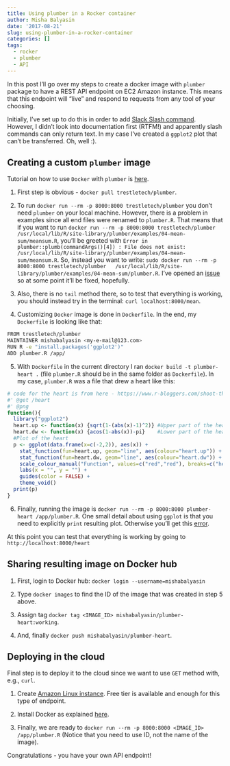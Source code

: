 ```yaml
---
title: Using plumber in a Rocker container
author: Misha Balyasin
date: '2017-08-21'
slug: using-plumber-in-a-rocker-container
categories: []
tags:
  - rocker
  - plumber
  - API
---
```


In this post I'll go over my steps to create a docker image with `plumber` package to have a REST API endpoint on EC2 Amazon instance. This means that this endpoint will "live" and respond to requests from any tool of your choosing. 

Initially, I've set up to do this in order to add [Slack Slash command](https://api.slack.com/slash-commands). However, I didn't look into documentation first (RTFM!) and apparently slash commands can only return text. In my case I've created a `ggplot2` plot that can't be transferred. Oh, well :).

## Creating a custom `plumber` image

Tutorial on how to use `Docker` with `plumber` is [here](https://www.rplumber.io/docs/hosting.html#docker).

1. First step is obvious - `docker pull trestletech/plumber`.

2. To run `docker run --rm -p 8000:8000 trestletech/plumber` you don't need `plumber` on your local machine. However, there is a problem in examples since all end files were renamed to `plumber.R`. That means that if you want to run `docker run --rm -p 8000:8000 trestletech/plumber /usr/local/lib/R/site-library/plumber/examples/04-mean-sum/meansum.R`, you'll be greeted with `Error in plumber::plumb(commandArgs()[4]) : File does not exist: /usr/local/lib/R/site-library/plumber/examples/04-mean-sum/meansum.R`. So, instead you want to write: `sudo docker run --rm -p 8000:8000 trestletech/plumber   /usr/local/lib/R/site-library/plumber/examples/04-mean-sum/plumber.R`. I've opened an [issue](https://github.com/trestletech/plumber/issues/159) so at some point it'll be fixed, hopefully.

3. Also, there is no `tail` method there, so to test that everything is working, you should instead try in the terminal: `curl localhost:8000/mean`.

4. Customizing `Docker` image is done in `Dockerfile`. In the end, my `Dockerfile` is looking like that: 

```bash
FROM trestletech/plumber
MAINTAINER mishabalyasin <my-e-mail@123.com>
RUN R -e "install.packages('ggplot2')"
ADD plumber.R /app/
```

5. With `Dockerfile` in the current directory I ran `docker build -t plumber-heart .` (file `plumber.R` should be in the same folder as `Dockerfile`). In my case, `plumber.R` was a file that drew a heart like this:

```r
# code for the heart is from here - https://www.r-bloggers.com/shoot-the-heart-with-monte-carlo/
#' @get /heart
#' @png
function(){
  library("ggplot2")
  heart.up <- function(x) {sqrt(1-(abs(x)-1)^2)} #Upper part of the heart
  heart.dw <- function(x) {acos(1-abs(x))-pi}    #Lower part of the heart
  #Plot of the heart
  p <- ggplot(data.frame(x=c(-2,2)), aes(x)) +
    stat_function(fun=heart.up, geom="line", aes(colour="heart.up")) +
    stat_function(fun=heart.dw, geom="line", aes(colour="heart.dw")) +
    scale_colour_manual("Function", values=c("red","red"), breaks=c("heart.up","heart.dw"))+
    labs(x = "", y = "") +
    guides(color = FALSE) +
    theme_void()
  print(p)
}
```

6. Finally, running the image is `docker run --rm -p 8000:8000 plumber-heart /app/plumber.R`. One small detail about using `ggplot` is that you need to explicitly `print` resulting plot. Otherwise you'll get this [error](https://github.com/trestletech/plumber/issues/18).

At this point you can test that everything is working by going to `http://localhost:8000/heart`

## Sharing resulting image on Docker hub

1. First, login to Docker hub: `docker login --username=mishabalyasin`

2. Type `docker images` to find the ID of the image that was created in step 5 above.

3. Assign tag `docker tag <IMAGE_ID> mishabalyasin/plumber-heart:working`.

4. And, finally `docker push mishabalyasin/plumber-heart`.

## Deploying in the cloud

Final step is to deploy it to the cloud since we want to use `GET` method with, e.g., `curl`.

1. Create [Amazon Linux instance](http://docs.aws.amazon.com/AWSEC2/latest/UserGuide/launching-instance.html). Free tier is available and enough for this type of endpoint.

2. Install Docker as explained [here](http://docs.aws.amazon.com/AmazonECS/latest/developerguide/docker-basics.html#install_docker).

3. Finally, we are ready to `docker run --rm -p 8000:8000 <IMAGE_ID> /app/plumber.R` (Notice that you need to use ID, not the name of the image).

Congratulations - you have your own API endpoint!
